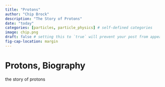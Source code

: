 ```yaml
---
title: "Protons"
author: "Chip Brock"
description: "The Story of Protons"
date: "today"
categories: [particles, particle_physics] # self-defined categories
image: chip.png
draft: false # setting this to `true` will prevent your post from appearing on your listing page until you're ready!
fig-cap-location: margin
---
```


# Protons, Biography

the story of protons